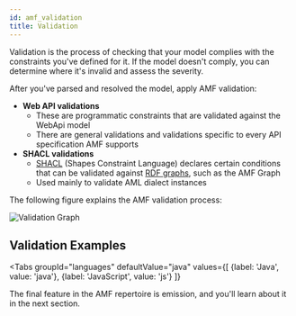 ```yaml
---
id: amf_validation
title: Validation
---
```


Validation is the process of checking that your model complies with the constraints you've defined for it.
If the model doesn't comply, you can determine where it's invalid and assess the severity.

After you've parsed and resolved the model, apply AMF validation:
- **Web API validations**
    - These are programmatic constraints that are validated against the WebApi model
    - There are general validations and validations specific to every API specification AMF supports
- **SHACL validations**
    - [SHACL](https://www.w3.org/TR/shacl) (Shapes Constraint Language) declares certain conditions that can be
    validated against [RDF graphs](https://en.wikipedia.org/wiki/Resource_Description_Framework), such as the AMF Graph
    - Used mainly to validate AML dialect instances


The following figure explains the AMF validation process:

![Validation Graph](../../assets/images/amf/validation-graph.png)


## Validation Examples

<Tabs
    groupId="languages"
    defaultValue="java"
    values={[
        {label: 'Java', value: 'java'},
        {label: 'JavaScript', value: 'js'}
    ]}
>

<TabItem value="java">
    <CodeGetter
        language='java'
        codeUrl='examples/new-doc/src/test/java/ValidationTest.java'
    />
</TabItem>
<TabItem value="js">
    <CodeGetter
        language='js'
        codeUrl='examples/new-doc/src/test/js/validation.test.js'
    />
</TabItem>
</Tabs>


The final feature in the AMF repertoire is emission, and you'll learn about it in the next section.
